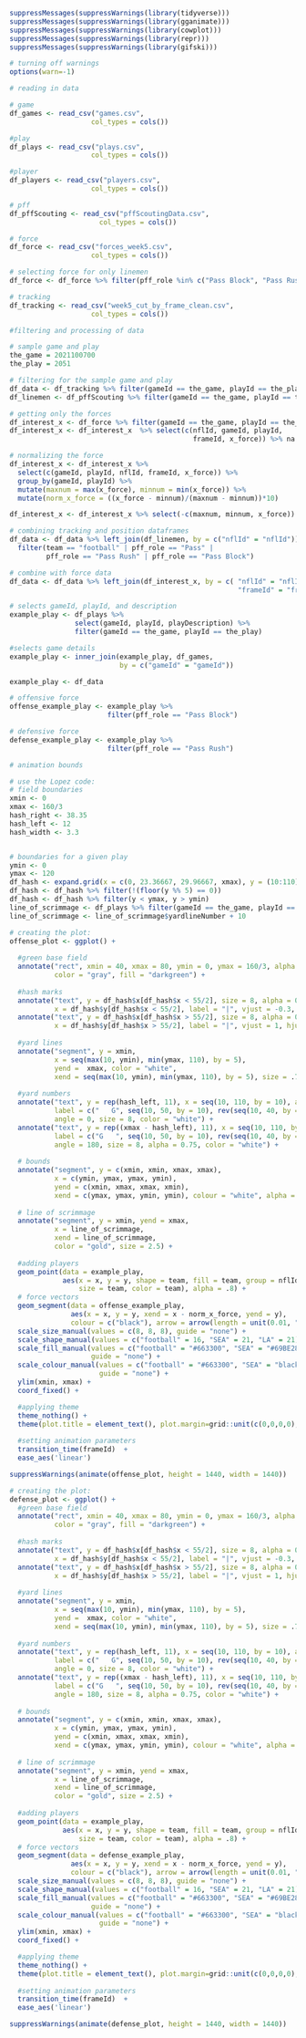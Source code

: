 ```{r}
suppressMessages(suppressWarnings(library(tidyverse)))
suppressMessages(suppressWarnings(library(gganimate)))
suppressMessages(suppressWarnings(library(cowplot)))
suppressMessages(suppressWarnings(library(repr)))
suppressMessages(suppressWarnings(library(gifski)))

# turning off warnings
options(warn=-1)
```

```{r}
# reading in data

# game
df_games <- read_csv("games.csv",
                    col_types = cols())

#play
df_plays <- read_csv("plays.csv",
                    col_types = cols())

#player
df_players <- read_csv("players.csv",
                    col_types = cols())

# pff
df_pffScouting <- read_csv("pffScoutingData.csv",
                      col_types = cols())

# force
df_force <- read_csv("forces_week5.csv",
                    col_types = cols())

# selecting force for only linemen
df_force <- df_force %>% filter(pff_role %in% c("Pass Block", "Pass Rush"))

# tracking
df_tracking <- read_csv("week5_cut_by_frame_clean.csv",
                    col_types = cols())
```

```{r}
#filtering and processing of data

# sample game and play
the_game = 2021100700
the_play = 2051

# filtering for the sample game and play
df_data <- df_tracking %>% filter(gameId == the_game, playId == the_play)
df_linemen <- df_pffScouting %>% filter(gameId == the_game, playId == the_play)

# getting only the forces
df_interest_x <- df_force %>% filter(gameId == the_game, playId == the_play)
df_interest_x <- df_interest_x  %>% select(c(nflId, gameId, playId, 
                                             frameId, x_force)) %>% na.omit

# normalizing the force
df_interest_x <- df_interest_x %>%
  select(c(gameId, playId, nflId, frameId, x_force)) %>%
  group_by(gameId, playId) %>%
  mutate(maxnum = max(x_force), minnum = min(x_force)) %>%
  mutate(norm_x_force = ((x_force - minnum)/(maxnum - minnum))*10)

df_interest_x <- df_interest_x %>% select(-c(maxnum, minnum, x_force))

# combining tracking and position dataframes
df_data <- df_data %>% left_join(df_linemen, by = c("nflId" = "nflId")) %>% 
  filter(team == "football" | pff_role == "Pass" |
         pff_role == "Pass Rush" | pff_role == "Pass Block")

# combine with force data
df_data <- df_data %>% left_join(df_interest_x, by = c( "nflId" = "nflId", 
                                                        "frameId" = "frameId"))

# selects gameId, playId, and description
example_play <- df_plays %>%
                select(gameId, playId, playDescription) %>% 
                filter(gameId == the_game, playId == the_play) 

#selects game details
example_play <- inner_join(example_play, df_games,
                           by = c("gameId" = "gameId"))

example_play <- df_data

# offensive force
offense_example_play <- example_play %>% 
                        filter(pff_role == "Pass Block")

# defensive force
defense_example_play <- example_play %>% 
                        filter(pff_role == "Pass Rush")

```

```{r}
# animation bounds

# use the Lopez code:
# field boundaries
xmin <- 0
xmax <- 160/3
hash_right <- 38.35
hash_left <- 12
hash_width <- 3.3


# boundaries for a given play
ymin <- 0
ymax <- 120
df_hash <- expand.grid(x = c(0, 23.36667, 29.96667, xmax), y = (10:110))
df_hash <- df_hash %>% filter(!(floor(y %% 5) == 0))
df_hash <- df_hash %>% filter(y < ymax, y > ymin)
line_of_scrimmage <- df_plays %>% filter(gameId == the_game, playId == the_play) %>% select(yardlineNumber)
line_of_scrimmage <- line_of_scrimmage$yardlineNumber + 10

```

```{r}
# creating the plot:
offense_plot <- ggplot() +
  
  #green base field
  annotate("rect", xmin = 40, xmax = 80, ymin = 0, ymax = 160/3, alpha = 0.4,
           color = "gray", fill = "darkgreen") +
  
  #hash marks
  annotate("text", y = df_hash$x[df_hash$x < 55/2], size = 8, alpha = 0.75, color = "white",
           x = df_hash$y[df_hash$x < 55/2], label = "|", vjust = -0.3, hjust = 0.4) +
  annotate("text", y = df_hash$x[df_hash$x > 55/2], size = 8, alpha = 0.75, color = "white",
           x = df_hash$y[df_hash$x > 55/2], label = "|", vjust = 1, hjust = 0.4) +
  
  #yard lines
  annotate("segment", y = xmin,
           x = seq(max(10, ymin), min(ymax, 110), by = 5),
           yend =  xmax, color = "white",
           xend = seq(max(10, ymin), min(ymax, 110), by = 5), size = .75, alpha = 0.75) +
  
  #yard numbers
  annotate("text", y = rep(hash_left, 11), x = seq(10, 110, by = 10), alpha = 0.75,
           label = c("   G", seq(10, 50, by = 10), rev(seq(10, 40, by = 10)), "G   "),
           angle = 0, size = 8, color = "white") +
  annotate("text", y = rep((xmax - hash_left), 11), x = seq(10, 110, by = 10),
           label = c("G   ", seq(10, 50, by = 10), rev(seq(10, 40, by = 10)), "   G"),
           angle = 180, size = 8, alpha = 0.75, color = "white") +
  
  # bounds
  annotate("segment", y = c(xmin, xmin, xmax, xmax),
           x = c(ymin, ymax, ymax, ymin),
           yend = c(xmin, xmax, xmax, xmin),
           xend = c(ymax, ymax, ymin, ymin), colour = "white", alpha = 0.25) +
  
  # line of scrimmage
  annotate("segment", y = xmin, yend = xmax,
           x = line_of_scrimmage,
           xend = line_of_scrimmage,
           color = "gold", size = 2.5) +
  
  #adding players
  geom_point(data = example_play,
             aes(x = x, y = y, shape = team, fill = team, group = nflId, 
                 size = team, color = team), alpha = .8) +  
  # force vectors
  geom_segment(data = offense_example_play, 
               aes(x = x, y = y, xend = x - norm_x_force, yend = y),
               colour = c("black"), arrow = arrow(length = unit(0.01, "npc"))) +
  scale_size_manual(values = c(8, 8, 8), guide = "none") + 
  scale_shape_manual(values = c("football" = 16, "SEA" = 21, "LA" = 21), guide = "none") +
  scale_fill_manual(values = c("football" = "#663300", "SEA" = "#69BE28", "LA" = "#003594"), 
                    guide = "none") + 
  scale_colour_manual(values = c("football" = "#663300", "SEA" = "black", "LA" = "black"), 
                      guide = "none") +
  ylim(xmin, xmax) + 
  coord_fixed() + 

  #applying theme
  theme_nothing() + 
  theme(plot.title = element_text(), plot.margin=grid::unit(c(0,0,0,0), "mm")) +
  
  #setting animation parameters
  transition_time(frameId)  +
  ease_aes('linear')

suppressWarnings(animate(offense_plot, height = 1440, width = 1440))
```


```{r}
# creating the plot:
defense_plot <- ggplot() +
  #green base field
  annotate("rect", xmin = 40, xmax = 80, ymin = 0, ymax = 160/3, alpha = 0.4,
           color = "gray", fill = "darkgreen") +
  
  #hash marks
  annotate("text", y = df_hash$x[df_hash$x < 55/2], size = 8, alpha = 0.75, color = "white",
           x = df_hash$y[df_hash$x < 55/2], label = "|", vjust = -0.3, hjust = 0.4) +
  annotate("text", y = df_hash$x[df_hash$x > 55/2], size = 8, alpha = 0.75, color = "white",
           x = df_hash$y[df_hash$x > 55/2], label = "|", vjust = 1, hjust = 0.4) +
  
  #yard lines
  annotate("segment", y = xmin,
           x = seq(max(10, ymin), min(ymax, 110), by = 5),
           yend =  xmax, color = "white",
           xend = seq(max(10, ymin), min(ymax, 110), by = 5), size = .75, alpha = 0.75) +
  
  #yard numbers
  annotate("text", y = rep(hash_left, 11), x = seq(10, 110, by = 10), alpha = 0.75,
           label = c("   G", seq(10, 50, by = 10), rev(seq(10, 40, by = 10)), "G   "),
           angle = 0, size = 8, color = "white") +
  annotate("text", y = rep((xmax - hash_left), 11), x = seq(10, 110, by = 10),
           label = c("G   ", seq(10, 50, by = 10), rev(seq(10, 40, by = 10)), "   G"),
           angle = 180, size = 8, alpha = 0.75, color = "white") +
  
  # bounds
  annotate("segment", y = c(xmin, xmin, xmax, xmax),
           x = c(ymin, ymax, ymax, ymin),
           yend = c(xmin, xmax, xmax, xmin),
           xend = c(ymax, ymax, ymin, ymin), colour = "white", alpha = 0.25) +
  
  # line of scrimmage
  annotate("segment", y = xmin, yend = xmax,
           x = line_of_scrimmage,
           xend = line_of_scrimmage,
           color = "gold", size = 2.5) +
  
  #adding players
  geom_point(data = example_play,
             aes(x = x, y = y, shape = team, fill = team, group = nflId, 
                 size = team, color = team), alpha = .8) + 
  # force vectors
  geom_segment(data = defense_example_play, 
               aes(x = x, y = y, xend = x - norm_x_force, yend = y),
               colour = c("black"), arrow = arrow(length = unit(0.01, "npc"))) +
  scale_size_manual(values = c(8, 8, 8), guide = "none") + 
  scale_shape_manual(values = c("football" = 16, "SEA" = 21, "LA" = 21), guide = "none") +
  scale_fill_manual(values = c("football" = "#663300", "SEA" = "#69BE28", "LA" = "#003594"), 
                    guide = "none") + 
  scale_colour_manual(values = c("football" = "#663300", "SEA" = "black", "LA" = "black"), 
                      guide = "none") +
  ylim(xmin, xmax) + 
  coord_fixed() + 

  #applying theme
  theme_nothing() + 
  theme(plot.title = element_text(), plot.margin=grid::unit(c(0,0,0,0), "mm")) +
  
  #setting animation parameters
  transition_time(frameId)  +
  ease_aes('linear')

suppressWarnings(animate(defense_plot, height = 1440, width = 1440))
````

